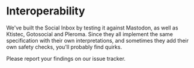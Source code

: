 # Interoperability

We've built the Social Inbox by testing it against Mastodon, as well as
Ktistec, Gotosocial and Pleroma.  Since they all implement the same
specification with their own interpretations, and sometimes they add
their own safety checks, you'll probably find quirks.

Please report your findings on our issue tracker.
